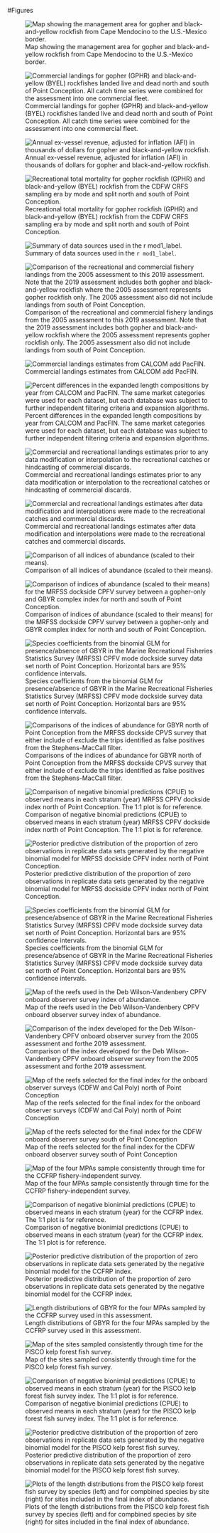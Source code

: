 

<!-- ====================================================================== -->
<!-- **************************             ******************************* --> 
<!-- **************************BEGIN FIGURES******************************* --> 
<!-- **************************             ******************************* -->
<!-- ====================================================================== -->
\FloatBarrier

\newpage


#Figures

<!-- ====================================================================== --> 
<!-- *********************INTRODUCTION FIGURES***************************** --> 
<!-- ====================================================================== --> 

![Map showing the management area for gopher and black-and-yellow rockfish from Cape Mendocino to the U.S.-Mexico border. \label{fig:assess_region_map1}](Figures/assess_region_map.png)

![Commercial landings for gopher (GPHR) and black-and-yellow (BYEL) rockfishes landed live and dead north and south of Point Conception.  All catch time series were combined for the assessment into one commercial fleet. \label{fig:Catches_livedeadNS_gby}](Figures/Catches_livedeadNS_gby.png)


![Annual ex-vessel revenue, adjusted for inflation (AFI) in thousands of dollars for gopher and black-and-yellow rockfish. \label{fig:GBY_revenue}](Figures/GBY_revenue.png)


![Recreational total mortality for gopher rockfish (GPHR) and black-and-yellow (BYEL) rockfish from the CDFW CRFS sampling era by mode and split north and south of Point Conception. \label{fig:CFRS_catches}](Figures/CRFS_totalmort_gby.png)

<!-- ********************************************************************** --> 
<!-- *************************Data FIGURES********************************* --> 
<!-- ********************************************************************** -->

![Summary of data sources used in the `r mod1_label`. \label{fig:data_plot}](r4ss/plots_mod1/data_plot.png)

<!-- *************************Catches FIGURES********************************* -->




![Comparison of the recreational and commercial fishery landings from the 2005 assessment to this 2019 assessment. Note that the 2019 assessment includes both gopher and black-and-yellow rockfish where the 2005 assessment represents gopher rockfish only. The 2005 assessment also did not include landings from south of Point Conception. \label{fig:Assessment_compare}](Figures/assessment_compare.png)



![Commercial landings estimates from CALCOM add PacFIN. \label{fig:Calcom_vs_Pacfin}](Figures/Calcom_vs_Pacfin.png)



![Percent differences in the expanded length compositions  by year from CALCOM and PacFIN. The same market categories were used for each dataset, but each database was subject to further independent filtering criteria and expansion algorithms. \label{fig:Calcom_vs_pacfin_lengths}](Figures/Calcom_vs_pacfin_lengths.png)



![Commercial and recreational landings estimates prior to any data modification or interpolation to the recreational catches or hindcasting of commercial discards. \label{fig:Catches_original}](Figures/Catches_original.png)

![Commercial and recreational landings estimates after data modification and interpolations were made to the recreational catches and commercial discards. \label{fig:Catches_alternate}](Figures/Catches_alternate.png)



\FloatBarrier

<!-- ********************************************************************** -->
<!-- **************** Index FIGURES************************* -->
<!-- ********************************************************************** --> 

![Comparison of all indices of abundance (scaled to their means). \label{fig:All_index_compare}](Figures/All_index_compare.png)


<!-- ********************************************************************** -->
<!-- ****************Fleet 10_11 Index FIGURES************************* -->
<!-- ********************************************************************** --> 

![Comparison of indices of abundance (scaled to their means) for the MRFSS dockside CPFV survey between a gopher-only and GBYR complex index for north and south of Point Conception. \label{fig:MRFSS_index_compare}](Figures/MRFSS_index_compare.png)


![Species coefficients from the binomial GLM for presence/absence of GBYR in the Marine Recreational Fisheries Statistics Survey (MRFSS) CPFV mode dockside survey data set north of Point Conception. Horizontal bars are 95% confidence intervals. \label{fig:Fleet10_SM_filter}](Figures/Fleet10_SM_filter.png)


![Comparisons of the indices of abundance for GBYR north of Point Conception from the MRFSS dockside CPVS survey that either include of exclude the trips identified as false positives from the Stephens-MacCall filter. \label{fig:MRFSS_index_N_SM_falsepos}](Figures/MRFSS_index_N_SM_falsepos.png)

![Comparison of negative binomial predictions (CPUE) to observed means in each stratum (year) MRFSS CPFV dockside index north of Point Conception. The 1:1 plot is for reference. \label{fig:Fleet10_MLE_stan}](Figures/Fleet10_MLE_stan.png)

![Posterior predictive distribution of the proportion of zero observations in replicate data sets generated by the negative binomial model for MRFSS dockside CPFV index north of Point Conception. \label{fig:Fleet10_prop_zero_STAN}](Figures/Fleet10_prop_zero_STAN.png)

\FloatBarrier


![Species coefficients from the binomial GLM for presence/absence of GBYR in the Marine Recreational Fisheries Statistics Survey (MRFSS) CPFV mode dockside survey data set north of Point Conception. Horizontal bars are 95% confidence intervals. \label{fig:Fleet11_SM_filter}](Figures/Fleet11_SM_filter.png)

\FloatBarrier
<!-- ********************************************************************** -->
<!-- ***************Fleet 5 Deb WV index FIGURES*********************--> 
<!-- ********************************************************************** -->

![Map of the reefs used in the Deb Wilson-Vandenbery CPFV onboard observer survey index of abundance. \label{fig:DebWV_sites}](Figures\DebWV_sites.png)


![Comparison of the index developed for the Deb Wilson-Vandenbery CPFV onboard observer survey from the 2005 assessment and forthe 2019 assessment. \label{fig:DebWV_index_compare}](Figures/DebWV_index_compare.png)

\FloatBarrier

<!-- ********************************************************************** -->
<!-- ***************Fleets 6 and 7 onboard index FIGURES********************--> 
<!-- ********************************************************************** -->

![Map of the reefs selected for the final index for the onboard observer surveys (CDFW and Cal Poly) north of Point Conception \label{fig:Onboard_observer_north_sites}](Figures/Onboard_observer_north_sites.png)

\FloatBarrier

![Map of the reefs selected for the final index for the CDFW onboard observer survey south of Point Conception \label{fig:Onboard_observer_south_sites}](Figures/Onboard_observer_south_sites.png)


<!-- ********************************************************************** -->
<!-- ***************Fleet 9 CCFRP index FIGURES********************--> 
<!-- ********************************************************************** -->

\FloatBarrier 

![Map of the four MPAs sample consistently through time for the CCFRP fishery-independent survey. \label{fig:CCFRP_sites}](Figures/CCFRP_sites.png)

\FloatBarrier

![Comparison of negative bionimial predictions (CPUE) to observed means in each stratum (year) for the CCFRP index. The 1:1 plot is for reference. \label{fig:Fleet9_MLE_stan}](Figures/Fleet9_MLE_stan.png)


\FloatBarrier

![Posterior predictive distribution of the proportion of zero observations in replicate data sets generated by the negative binomial model for the CCFRP index. \label{fig:Fleet9_prop_zero_STAN}](Figures/Fleet9_prop_zero_STAN.png)

\FloatBarrier


![Length distributions of GBYR for the four MPAs sampled by the CCFRP survey used in this assessment. \label{CCFRP_lengths_by_site}](Figures/CCFRP_lengths_by_site.png)

<!-- ********************************************************************** -->
<!-- *************PISCO FIGURES******************** --> 
<!-- ********************************************************************** -->

![Map of the sites sampled consistently through time for the PISCO kelp forest fish survey. \label{fig:PISCO_sites}](Figures/PISCO_sites.png)


\FloatBarrier

![Comparison of negative bionimial predictions (CPUE) to observed means in each stratum (year) for the PISCO kelp forest fish survey index. The 1:1 plot is for reference. \label{fig:Fleet8_MLE_stan}](Figures/Fleet8_MLE_stan.png)

\FloatBarrier


![Posterior predictive distribution of the proportion of zero observations in replicate data sets generated by the negative binomial model for the PISCO kelp forest fish survey. \label{fig:Fleet8_prop_zero_STAN}](Figures/Fleet8_prop_zero_STAN.png)



\FloatBarrier

![Plots of the length distributions from the PISCO kelp forest fish survey by species (left) and for compbined species by site (right) for sites included in the final index of abundance. \label{fig:PISCO_lengths}](Figures/PISCO_lengths.png)

\FloatBarrier